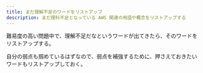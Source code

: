 ---
title: まだ理解不足のワードをリストアップ
description: まだ理科不足となっている AWS 関連の用語や概念をリストアップする
---

難易度の高い問題中で、理解不足だなというワードが出てきたら、そのワードをリストアップする。

自分の弱点も掴めているはずなので、弱点を補強するために、押さえておきたいワードもリストアップしておく。
